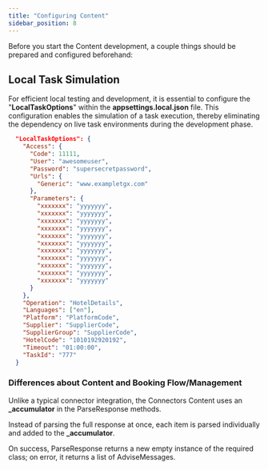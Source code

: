 ```yaml
---
title: "Configuring Content"
sidebar_position: 8
---
```


Before you start the Content development, a couple things should be prepared and configured beforehand:

## Local Task Simulation

For efficient local testing and development, it is essential to configure the "**LocalTaskOptions**" within the **appsettings.local.json** file. This configuration enables the simulation of a task execution, thereby eliminating the dependency on live task environments during the development phase.

```json
  "LocalTaskOptions": {
    "Access": {
      "Code": 11111,
      "User": "awesomeuser",
      "Password": "supersecretpassword",
      "Urls": {
        "Generic": "www.exampletgx.com"
      },
      "Parameters": {
        "xxxxxxx": "yyyyyyy",
        "xxxxxxx": "yyyyyyy",
        "xxxxxxx": "yyyyyyy",
        "xxxxxxx": "yyyyyyy",
        "xxxxxxx": "yyyyyyy",
        "xxxxxxx": "yyyyyyy",
        "xxxxxxx": "yyyyyyy",
        "xxxxxxx": "yyyyyyy",
        "xxxxxxx": "yyyyyyy",
        "xxxxxxx": "yyyyyyy",
        "xxxxxxx": "yyyyyyy"
      }
    },
    "Operation": "HotelDetails",
    "Languages": ["en"],
    "Platform": "PlatformCode",
    "Supplier": "SupplierCode",
    "SupplierGroup": "SupplierCode",
    "HotelCode": "1010192920192",
    "Timeout": "01:00:00",
    "TaskId": "777"
  }
```

### Differences about Content and Booking Flow/Management

Unlike a typical connector integration, the Connectors Content uses an **_accumulator** in the ParseResponse methods.

Instead of parsing the full response at once, each item is parsed individually and added to the **_accumulator**.

On success, ParseResponse returns a new empty instance of the required class; on error, it returns a list of AdviseMessages.